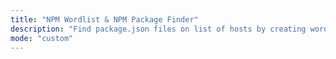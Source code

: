```yaml
---
title: "NPM Wordlist & NPM Package Finder"
description: "Find package.json files on list of hosts by creating wordlist by cloning OneListForAll and then brute-forcing list of hosts."
mode: "custom"
---
```



<WorkflowPage 
title="NPM Wordlist & NPM Package Finder"
category="Content Discovery"
description="Find package.json files on list of hosts by creating wordlist by cloning OneListForAll and then brute-forcing list of hosts."
createdOn="01 July, 2022"
author="zaric"
workflowUrl="https://editor.staging.trickest.io/preview?workflow_url=https://trickest-public-workflow.s3.eu-central-1.amazonaws.com/80c3dc43-3c9d-4f34-b3d4-111171bb2136.json"
id="80c3dc43-3c9d-4f34-b3d4-111171bb2136"
/>